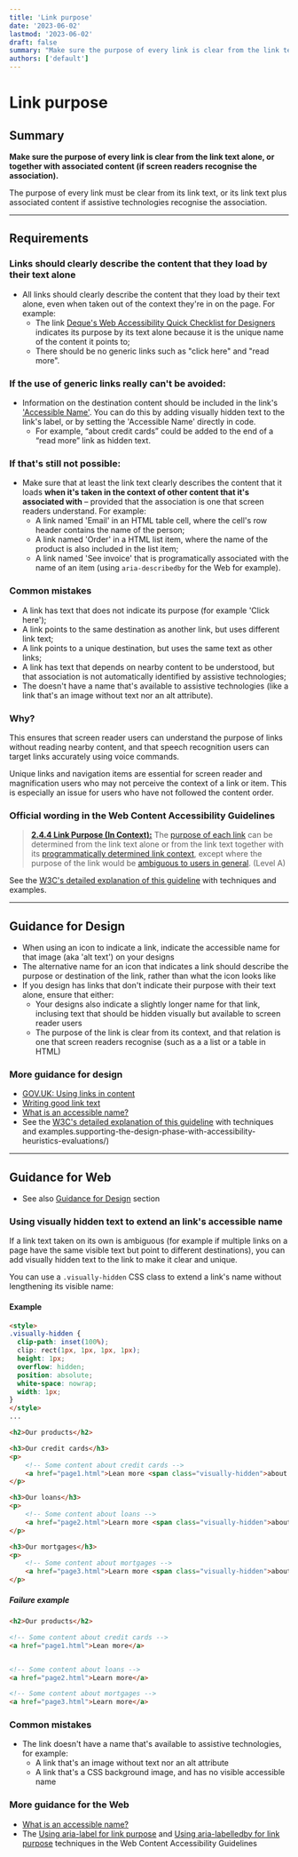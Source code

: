 ```yaml
---
title: 'Link purpose'
date: '2023-06-02'
lastmod: '2023-06-02'
draft: false
summary: "Make sure the purpose of every link is clear from the link text alone, or together with associated content (if screen readers recognise the association)."
authors: ['default']
---
```


# Link purpose

## Summary

**Make sure the purpose of every link is clear from the link text alone, or together with associated content (if screen readers recognise the association).**

The purpose of every link must be clear from its link text, or its link text plus associated content if assistive technologies recognise the association.

---

## Requirements

### Links should clearly describe the content that they load by their text alone

* All links should clearly describe the content that they load by their text alone, even when taken out of the context they're in on the page. For example:
  * The link [Deque's Web Accessibility Quick Checklist for Designers](https://cdn2.hubspot.net/hubfs/153358/Web%20Accessibility%20Quick%20Checklist%20for%20Designers.pdf?utm_referrer=https://www.deque.com/blog/supporting-the-design-phase-with-accessibility-heuristics-evaluations/) indicates its purpose by its text alone because it is the unique name of the content it points to;
  * There should be no generic links such as "click here" and "read more".

### If the use of generic links really can't be avoided:

* Information on the destination content should be included in the link's ['Accessible Name'](/playbook/definitions#accessible-name). You can do this by adding visually hidden text to the link's label, or by setting the 'Accessible Name' directly in code.
    * For example, “about credit cards” could be added to the end of a “read more” link as hidden text.

### If that's still not possible:

* Make sure that at least the link text clearly describes the content that it loads **when it's taken in the context of other content that it's associated with** – provided that the association is one that screen readers understand. For example:
  * A link named 'Email' in an HTML table cell, where the cell's row header contains the name of the person;
  * A link named 'Order' in a HTML list item, where the name of the product is also included in the list item;
  * A link named 'See invoice' that is programatically associated with the name of an item (using `aria-describedby` for the Web for example).

### Common mistakes

* A link has text that does not indicate its purpose (for example 'Click here');
* A link points to the same destination as another link, but uses different link text;
* A link points to a unique destination, but uses the same text as other links;
* A link has text that depends on nearby content to be understood, but that association is not automatically identified by assistive technologies;
* The doesn't have a name that's available to assistive technologies (like a link that's an image without text nor an alt attribute).

### Why?

This ensures that screen reader users can understand the purpose of links without reading nearby content, and that speech recognition users can target links accurately using voice commands.

Unique links and navigation items are essential for screen reader and magnification users who may not perceive the context of a link or item. This is especially an issue for users who have not followed the content order.

### Official wording in the Web Content Accessibility Guidelines

> [**2.4.4 Link Purpose (In Context):**](https://www.w3.org/TR/UNDERSTANDING-WCAG20/navigation-mechanisms-refs.html) The [purpose of each link](https://www.w3.org/TR/UNDERSTANDING-WCAG20/navigation-mechanisms-refs.html#linkpurposedef) can be determined from the link text alone or from the link text together with its [programmatically determined link context](https://www.w3.org/TR/UNDERSTANDING-WCAG20/navigation-mechanisms-refs.html#pdlinkcontextdef), except where the purpose of the link would be [ambiguous to users in general](https://www.w3.org/TR/UNDERSTANDING-WCAG20/navigation-mechanisms-refs.html#ambiguouslinkdef). (Level A)

See the [W3C's detailed explanation of this guideline](https://www.w3.org/TR/UNDERSTANDING-WCAG20/navigation-mechanisms-refs.html) with techniques and examples.

---

## Guidance for Design

* When using an icon to indicate a link, indicate the accessible name for that image (aka 'alt text') on your designs
* The alternative name for an icon that indicates a link should describe the purpose or destination of the link, rather than what the icon looks like
* If you design has links that don't indicate their purpose with their text alone, ensure that either:
  * Your designs also indicate a slightly longer name for that link, inclusing text that should be hidden visually but available to screen reader users
  * The purpose of the link is clear from its context, and that relation is one that screen readers recognise (such as a a list or a table in HTML)

### More guidance for design

* [GOV.UK: Using links in content](https://www.gov.uk/guidance/content-design/links#using-links-in-content)
* [Writing good link text](https://www.nomensa.com/blog/2011/writing-good-link-text)
* [What is an accessible name?](https://www.paciellogroup.com/blog/2017/04/what-is-an-accessible-name/)
* See the [W3C's detailed explanation of this guideline](https://www.w3.org/TR/UNDERSTANDING-WCAG20/navigation-mechanisms-refs.html) with techniques and examples.supporting-the-design-phase-with-accessibility-heuristics-evaluations/)

---

## Guidance for Web

* See also [Guidance for Design](#guidance-for-design) section

### Using visually hidden text to extend an link's accessible name

If a link text taken on its own is ambiguous (for example if multiple links on a page have the same visible text but point to different destinations), you can add visually hidden text to the link to make it clear and unique.

You can use a `.visually-hidden` CSS class to extend a link's name without lengthening its visible name:

#### Example

```html
<style>
.visually-hidden {
  clip-path: inset(100%);
  clip: rect(1px, 1px, 1px, 1px);
  height: 1px;
  overflow: hidden;
  position: absolute;
  white-space: nowrap;
  width: 1px;
}
</style>
...

<h2>Our products</h2>

<h3>Our credit cards</h3>
<p>
    <!-- Some content about credit cards -->
    <a href="page1.html">Lean more <span class="visually-hidden">about our credit cards</span></a>
</p>

<h3>Our loans</h3>
<p>
    <!-- Some content about loans -->
    <a href="page2.html">Learn more <span class="visually-hidden">about our loans</span></a>
</p>

<h3>Our mortgages</h3>
<p>
    <!-- Some content about mortgages -->
    <a href="page3.html">Learn more <span class="visually-hidden">about our mortgages</span></a>
</p>
```

##### Failure example

```html
<h2>Our products</h2>

<!-- Some content about credit cards -->
<a href="page1.html">Lean more</a>


<!-- Some content about loans -->
<a href="page2.html">Learn more</a>

<!-- Some content about mortgages -->
<a href="page3.html">Learn more</a>
```

### Common mistakes

* The link doesn't have a name that's available to assistive technologies, for example:
  * A link that's an image without text nor an alt attribute
  * A link that's a CSS background image, and has no visible accessible name

### More guidance for the Web

* [What is an accessible name?](https://www.paciellogroup.com/blog/2017/04/what-is-an-accessible-name/)
* The [Using aria-label for link purpose](https://www.w3.org/TR/WCAG20-TECHS/ARIA8) and [Using aria-labelledby for link purpose](https://www.w3.org/TR/WCAG20-TECHS/ARIA7) techniques in the Web Content Accessibility Guidelines
